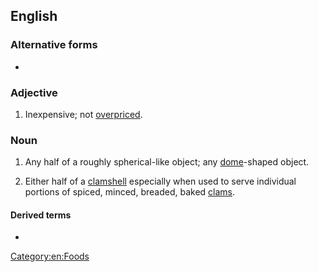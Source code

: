 ==English==

===Alternative forms===
* {{l|en|half-shell}} <!-- I don't see any pattern for when it is hyphenated or not - adjective use is supposed to be hyphenated, but these exist as set-phrases? -->

===Adjective===
{{en-adj|?}}

# {{lb|en|rare|colloquial|especially with "on the"}} Inexpensive; not [[overpriced]].<!--presumably an allusion to using clamshells as currency?-->

===Noun===
{{en-noun|~}}

# {{lb|en|physics|figuratively}} Any half of a roughly spherical-like object; any [[dome]]-shaped object.
# {{lb|en|of food|especially with "on the"}} Either half of a [[clamshell]] especially when used to serve individual portions of spiced, minced, breaded, baked [[clam]]s.

====Derived terms====
* {{l|en|on the half-shell}}

[[Category:en:Foods]]